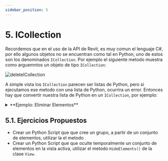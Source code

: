 ```yaml
---
sidebar_position: 5
---
```




# 5. ICollection

Recordemos que en el uso de la API de Revit, es muy comun el lenguaje C#, por ello algunos objetos 
no se encuentran como tal en Python, uno de estos son los denominados `ICollection`.
Por ejemplo el siguiente metodo muestra como arguemntos un objeto de tipo `ICollection`:

<div style={{ textAlign: 'center' }}>
  <img
  src={require('./img/deleteICollection.png').default}
  alt="deleteICollection"/>
</div>

A simple vista los `ICollection` parecen ser listas de Python, pero si ejecutamos ese metodo con una lista de Python, 
ocurrira un error. Entonces hay que convertir nuestra lista de Python en un `ICollection`, por ejemplo:

<details>
  <summary>**Ejemplo: Eliminar Elementos**</summary>

  En este ejemplo se muestra como obtener eliminar un conjunto de Elementos

  <CodeBlock language="py">{ej_deleteICollection}</CodeBlock>

</details>

## 5.1. Ejercicios Propuestos
* Crear un Python Script que que cree un grupo, a partir de un conjunto de elementos, utilizar la el metodo .
* Crear un Python Script que que oculte temporalmente un conjunto de elementos en la vista activa, utilizar el metodo `HideElements()` de la clase `View`.


